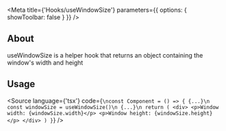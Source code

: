 
<Meta
    title={'Hooks/useWindowSize'}
    parameters={{
        options: {
            showToolbar: false
        }
    }}
/>

## About
useWindowSize is a helper hook that returns an object containing the window's width and height

## Usage

<Source
    language={'tsx'}
    code={`
\nconst Component = () => {
    {...}\n
    const windowSize = useWindowSize()\n
    {...}\n
    return (
        <div>
            <p>Window width: {windowSize.width}</p>
            <p>Window height: {windowSize.height}</p>
        </div>
    )
}
`}
/>